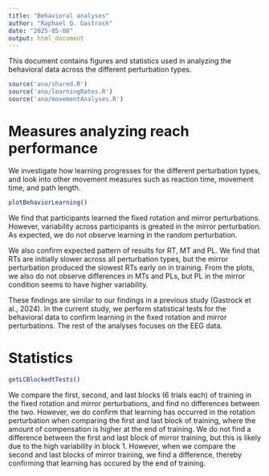 ---
title: "Behavioral analyses"
author: "Raphael Q. Gastrock"
date: "2025-05-08"
output: html_document
---

This document contains figures and statistics used in analyzing the behavioral data across the different perturbation types.

```{r, warning=FALSE, message=FALSE}
source('ana/shared.R')
source('ana/learningRates.R')
source('ana/movementAnalyses.R')
```

# Measures analyzing reach performance

We investigate how learning progresses for the different perturbation types, and look into other movement measures such as reaction time, movement time, and path length.

```{r}
plotBehaviorLearning()
```

We find that participants learned the fixed rotation and mirror perturbations. However, variability across participants is greated in the mirror perturbation. As expected, we do not observe learning in the random perturbation.

We also confirm expected pattern of results for RT, MT and PL. We find that RTs are initially slower across all perturbation types, but the mirror perturbation produced the slowest RTs early on in training. From the plots, we also do not observe differences in MTs and PLs, but PL in the mirror condition seems to have higher variability.

These findings are similar to our findings in a previous study (Gastrock et al., 2024). In the current study, we perform statistical tests for the behavioral data to confirm learning in the fixed rotation and mirror perturbations. The rest of the analyses focuses on the EEG data.

# Statistics

```{r}
getLCBlockedtTests()
```

We compare the first, second, and last blocks (6 trials each) of training in the fixed rotation and mirror perturbations, and find no differences between the two. However, we do confirm that learning has occurred in the rotation perturbation when comparing the first and last block of training, where the amount of compensation is higher at the end of training. We do not find a difference between the first and last block of mirror training, but this is likely due to the high variability in block 1. However, when we compare the second and last blocks of mirror training, we find a difference, thereby confirming that learning has occured by the end of training.


